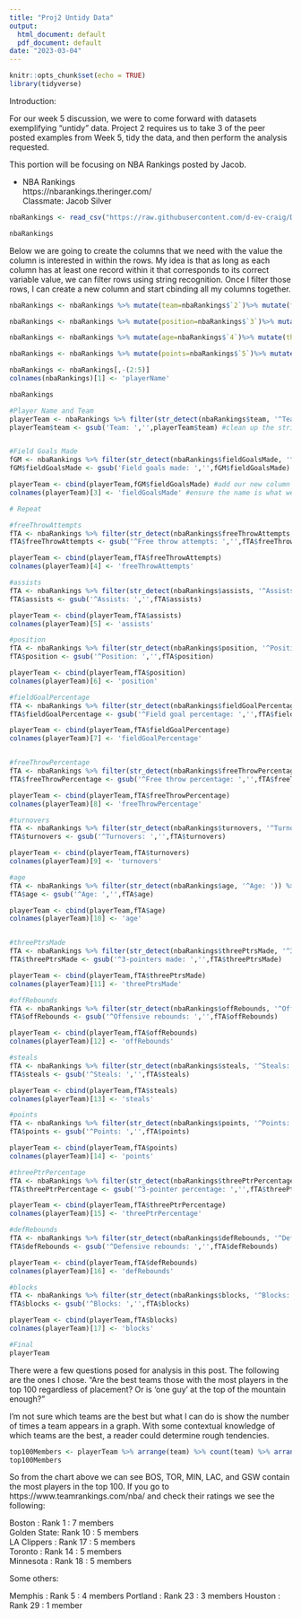 ```yaml
---
title: "Proj2 Untidy Data"
output:
  html_document: default
  pdf_document: default
date: "2023-03-04"
---
```


```r
knitr::opts_chunk$set(echo = TRUE)
library(tidyverse)
```
Introduction:  
  
For our week 5 discussion, we were to come forward with datasets exemplifying "untidy" data. Project 2 requires us to take 3 of the peer posted examples from Week 5, tidy the data, and then perform the analysis requested.  
  
This portion will be focusing on NBA Rankings posted by Jacob.  
  
  
 - NBA Rankings  
https://nbarankings.theringer.com/  
Classmate: Jacob Silver  
  
  


```r
nbaRankings <- read_csv("https://raw.githubusercontent.com/d-ev-craig/DATA607/main/Projects/Project2%20-%20Untidy%20Data/Ringer%20Top%20100%20NBA%20Players%20UNTIDY%20DATA%20-%20Sheet1.csv")

nbaRankings

```


Below we are going to create the columns that we need with the value the column is interested in within the rows. My idea is that as long as each column has at least one record within it that corresponds to its correct variable value, we can filter rows using string recognition. Once I filter those rows, I can create a new column and start cbinding all my columns together.

```r
nbaRankings <- nbaRankings %>% mutate(team=nbaRankings$`2`)%>% mutate(fieldGoalsMade=nbaRankings$`2`)%>% mutate(freeThrowAttempts=nbaRankings$`2`) %>% mutate(assists=nbaRankings$`2`)

nbaRankings <- nbaRankings %>% mutate(position=nbaRankings$`3`)%>% mutate(fieldGoalPercentage=nbaRankings$`3`)%>% mutate(freeThrowPercentage=nbaRankings$`3`) %>% mutate(turnovers=nbaRankings$`3`)

nbaRankings <- nbaRankings %>% mutate(age=nbaRankings$`4`)%>% mutate(threePtrsMade=nbaRankings$`4`)%>% mutate(offRebounds=nbaRankings$`4`) %>% mutate(steals=nbaRankings$`4`)

nbaRankings <- nbaRankings %>% mutate(points=nbaRankings$`5`)%>% mutate(threePtrPercentage=nbaRankings$`5`)%>% mutate(defRebounds=nbaRankings$`5`) %>% mutate(blocks=nbaRankings$`5`)

nbaRankings <- nbaRankings[,-(2:5)]
colnames(nbaRankings)[1] <- 'playerName'
```


```r
nbaRankings

#Player Name and Team
playerTeam <- nbaRankings %>% filter(str_detect(nbaRankings$team, '^Team:')) %>% select(playerName,team) #filter rows by detecting strings that contain our data
playerTeam$team <- gsub('Team: ','',playerTeam$team) #clean up the string


#Field Goals Made
fGM <- nbaRankings %>% filter(str_detect(nbaRankings$fieldGoalsMade, '^Field goals made: ')) %>% select(fieldGoalsMade)  #filter rows by detecting strings that contain our data
fGM$fieldGoalsMade <- gsub('Field goals made: ','',fGM$fieldGoalsMade) #clean up the string

playerTeam <- cbind(playerTeam,fGM$fieldGoalsMade) #add our new column
colnames(playerTeam)[3] <- 'fieldGoalsMade' #ensure the name is what we want

# Repeat

#freeThrowAttempts
fTA <- nbaRankings %>% filter(str_detect(nbaRankings$freeThrowAttempts, '^Free throw attempts: ')) %>% select(freeThrowAttempts)
fTA$freeThrowAttempts <- gsub('^Free throw attempts: ','',fTA$freeThrowAttempts)

playerTeam <- cbind(playerTeam,fTA$freeThrowAttempts)
colnames(playerTeam)[4] <- 'freeThrowAttempts'

#assists
fTA <- nbaRankings %>% filter(str_detect(nbaRankings$assists, '^Assists: ')) %>% select(assists)
fTA$assists <- gsub('^Assists: ','',fTA$assists)

playerTeam <- cbind(playerTeam,fTA$assists)
colnames(playerTeam)[5] <- 'assists'

#position
fTA <- nbaRankings %>% filter(str_detect(nbaRankings$position, '^Position: ')) %>% select(position)
fTA$position <- gsub('^Position: ','',fTA$position)

playerTeam <- cbind(playerTeam,fTA$position)
colnames(playerTeam)[6] <- 'position'

#fieldGoalPercentage
fTA <- nbaRankings %>% filter(str_detect(nbaRankings$fieldGoalPercentage, '^Field goal percentage: ')) %>% select(fieldGoalPercentage)
fTA$fieldGoalPercentage <- gsub('^Field goal percentage: ','',fTA$fieldGoalPercentage)

playerTeam <- cbind(playerTeam,fTA$fieldGoalPercentage)
colnames(playerTeam)[7] <- 'fieldGoalPercentage'


#freeThrowPercentage
fTA <- nbaRankings %>% filter(str_detect(nbaRankings$freeThrowPercentage, '^Free throw percentage: ')) %>% select(freeThrowPercentage)
fTA$freeThrowPercentage <- gsub('^Free throw percentage: ','',fTA$freeThrowPercentage)

playerTeam <- cbind(playerTeam,fTA$freeThrowPercentage)
colnames(playerTeam)[8] <- 'freeThrowPercentage'

#turnovers
fTA <- nbaRankings %>% filter(str_detect(nbaRankings$turnovers, '^Turnovers: ')) %>% select(turnovers)
fTA$turnovers <- gsub('^Turnovers: ','',fTA$turnovers)

playerTeam <- cbind(playerTeam,fTA$turnovers)
colnames(playerTeam)[9] <- 'turnovers'

#age
fTA <- nbaRankings %>% filter(str_detect(nbaRankings$age, '^Age: ')) %>% select(age)
fTA$age <- gsub('^Age: ','',fTA$age)

playerTeam <- cbind(playerTeam,fTA$age)
colnames(playerTeam)[10] <- 'age'


#threePtrsMade
fTA <- nbaRankings %>% filter(str_detect(nbaRankings$threePtrsMade, '^3-pointers made: ')) %>% select(threePtrsMade)
fTA$threePtrsMade <- gsub('^3-pointers made: ','',fTA$threePtrsMade)

playerTeam <- cbind(playerTeam,fTA$threePtrsMade)
colnames(playerTeam)[11] <- 'threePtrsMade'

#offRebounds
fTA <- nbaRankings %>% filter(str_detect(nbaRankings$offRebounds, '^Offensive rebounds: ')) %>% select(offRebounds)
fTA$offRebounds <- gsub('^Offensive rebounds: ','',fTA$offRebounds)

playerTeam <- cbind(playerTeam,fTA$offRebounds)
colnames(playerTeam)[12] <- 'offRebounds'

#steals
fTA <- nbaRankings %>% filter(str_detect(nbaRankings$steals, '^Steals: ')) %>% select(steals)
fTA$steals <- gsub('^Steals: ','',fTA$steals)

playerTeam <- cbind(playerTeam,fTA$steals)
colnames(playerTeam)[13] <- 'steals'

#points
fTA <- nbaRankings %>% filter(str_detect(nbaRankings$points, '^Points: ')) %>% select(points)
fTA$points <- gsub('^Points: ','',fTA$points)

playerTeam <- cbind(playerTeam,fTA$points)
colnames(playerTeam)[14] <- 'points'

#threePtrPercentage
fTA <- nbaRankings %>% filter(str_detect(nbaRankings$threePtrPercentage, '^3-pointer percentage: ')) %>% select(threePtrPercentage)
fTA$threePtrPercentage <- gsub('^3-pointer percentage: ','',fTA$threePtrPercentage)

playerTeam <- cbind(playerTeam,fTA$threePtrPercentage)
colnames(playerTeam)[15] <- 'threePtrPercentage'

#defRebounds
fTA <- nbaRankings %>% filter(str_detect(nbaRankings$defRebounds, '^Defensive rebounds: ')) %>% select(defRebounds)
fTA$defRebounds <- gsub('^Defensive rebounds: ','',fTA$defRebounds)

playerTeam <- cbind(playerTeam,fTA$defRebounds)
colnames(playerTeam)[16] <- 'defRebounds'

#blocks
fTA <- nbaRankings %>% filter(str_detect(nbaRankings$blocks, '^Blocks: ')) %>% select(blocks)
fTA$blocks <- gsub('^Blocks: ','',fTA$blocks)

playerTeam <- cbind(playerTeam,fTA$blocks)
colnames(playerTeam)[17] <- 'blocks'

#Final
playerTeam
```

There were a few questions posed for analysis in this post. The following are the ones I chose. "Are the best teams those with the most players in the top 100 regardless of placement? Or is 'one guy' at the top of the mountain enough?"

I'm not sure which teams are the best but what I can do is show the number of times a team appears in a graph. With some contextual knowledge of which teams are the best, a reader could determine rough tendencies.

```r
top100Members <- playerTeam %>% arrange(team) %>% count(team) %>% arrange(desc(n))
top100Members
```
So from the chart above we can see BOS, TOR, MIN, LAC, and GSW contain the most players in the top 100. If you go to https://www.teamrankings.com/nba/ and check their ratings we see the following:
  
Boston      : Rank 1  : 7 members  
Golden State: Rank 10 : 5 members  
LA Clippers : Rank 17 : 5 members  
Toronto     : Rank 14 : 5 members  
Minnesota   : Rank 18 : 5 members
  
Some others:  
  
Memphis     : Rank 5  : 4 members
Portland    : Rank 23 : 3 members
Houston     : Rank 29 : 1 member


